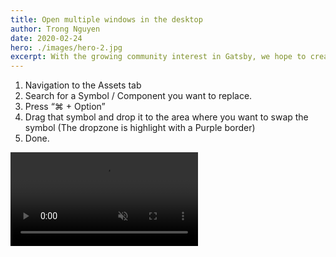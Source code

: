 ```yaml
---
title: Open multiple windows in the desktop
author: Trong Nguyen
date: 2020-02-24
hero: ./images/hero-2.jpg
excerpt: With the growing community interest in Gatsby, we hope to create more resources that make it easier for anyone to grasp the power of this incredible tool.
---
```


<div class="Grid Col2">

1. Navigation to the Assets tab
2. Search for a Symbol / Component you want to replace.
3. Press “⌘ + Option”
4. Drag that symbol and drop it to the area where you want to swap the symbol (The dropzone is highlight with a Purple border)
5. Done.

<div class="video">
  <video autoplay loop muted playsinline src="https://video.twimg.com/ext_tw_video/1231943572582068227/pu/vid/640x360/aBRLhJ_CDhjKCw_b.mp4"></video>
</div>
</div>